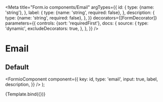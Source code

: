 

<Meta
  title="Form.io components/Email"
  argTypes={{
    id: {
      type: {name: 'string'},
    },
    label: {
      type: {name: 'string', required: false},
    },
    description: {
      type: {name: 'string', required: false},
    },
  }}
  decorators={[FormDecorator]}
  parameters={{
    controls: {sort: 'requiredFirst'},
    docs: {
      source: {
        type: 'dynamic',
        excludeDecorators: true,
      },
    },
  }}
/>

# Email

## Default

  <FormioComponent
    component={{
      key: id,
      type: 'email',
      input: true,
      label,
      description,
    }}
  />
);

<Canvas>
  <Story name="Default" args={{id: 'email', label: 'E-mailadres', description: ''}}>
    {Template.bind({})}
  </Story>
</Canvas>

<Props story="Default" />
